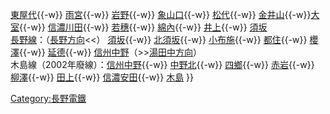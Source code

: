 {{鐵道路線
| 模板名稱 = 河東線
| 名稱 = [[File:NER-mark.svg|23px|長野電鐵|link=長野電鐵]] <small>[[長野電鐵]]</small> [[河東線]]
| 代表色 = red
| 背景色 = #ccc
| 車站列表 =
[[屋代線]]（2012年[[廢線]]）：[[屋代站|屋代]]{{-w}} [[東屋代站|東屋代]]{{-w}} [[雨宮站|雨宮]]{{-w}} [[岩野站|岩野]]{{-w}} [[象山口站|象山口]]{{-w}} [[松代站 (長野縣)|松代]]{{-w}} [[金井山站|金井山]]{{-w}}[[大室站|大室]]{{-w}} [[信濃川田站|信濃川田]]{{-w}} [[若穗站|若穗]]{{-w}} [[綿內站|綿內]]{{-w}} [[井上站|井上]]{{-w}} [[須坂站|須坂]]<br />[[長野線 (長野電鐵)|長野線]]：（[[長野線 (長野電鐵)|長野方向]]&lt;&lt;） [[須坂站|須坂]]{{-w}} [[北須坂站|北須坂]]{{-w}} [[小布施站|小布施]]{{-w}} [[都住站|都住]]{{-w}} [[櫻澤站 (長野縣)|櫻澤]]{{-w}} [[延德站|延德]]{{-w}} [[信州中野站|信州中野]]（&gt;&gt;[[長野線 (長野電鐵)|湯田中方向]]）<br />木島線（2002年廢線）：[[信州中野站|信州中野]]{{-w}} [[中野北站|中野北]]{{-w}} [[四鄉站 (長野縣)|四鄉]]{{-w}} [[赤岩站 (長野縣)|赤岩]]{{-w}} [[柳澤站 (長野縣)|柳澤]]{{-w}} [[田上站 (長野縣)|田上]]{{-w}} [[信濃安田站|信濃安田]]{{-w}} [[木島站 (日本)|木島]]
}}<noinclude>
[[Category:長野電鐵]]
</noinclude>